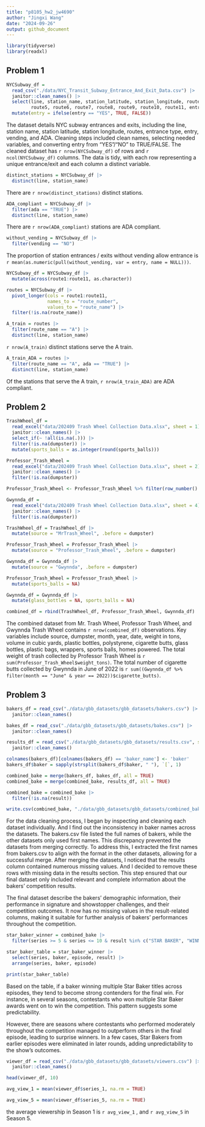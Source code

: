 ```yaml
---
title: "p8105_hw2_jw4690"
author: "Jingxi Wang"
date: "2024-09-26"
output: github_document
---
```


```r
library(tidyverse)
library(readxl)
```

## Problem 1

```r
NYCSubway_df = 
  read_csv("./data/NYC_Transit_Subway_Entrance_And_Exit_Data.csv") |>
  janitor::clean_names() |>
  select(line, station_name, station_latitude, station_longitude, route1, route2, route3, route4,
         route5, route6, route7, route8, route9, route10, route11, entry, vending, entrance_type, ada) |>
  mutate(entry = ifelse(entry == "YES", TRUE, FALSE))
```

The dataset details NYC subway entrances and exits, including the line, station name, station latitude, station longitude, routes, entrance type, entry, vending, and ADA. Cleaning steps included clean names, selecting needed variables, and converting entry from "YES"/"NO" to TRUE/FALSE. The cleaned dataset has `r nrow(NYCSubway_df)` of rows and  `r ncol(NYCSubway_df)` columns. The data is tidy, with each row representing a unique entrance/exit and each column a distinct variable.

```r
distinct_stations = NYCSubway_df |>
  distinct(line, station_name)
```

There are `r nrow(distinct_stations)` distinct stations.

```r
ADA_compliant = NYCSubway_df |>
  filter(ada == "TRUE") |>
  distinct(line, station_name)
```

There are `r nrow(ADA_compliant)` stations are ADA compliant.

```r
without_vending = NYCSubway_df |>
  filter(vending == "NO")
```

The proportion of station entrances / exits without vending allow entrance is `r mean(as.numeric(pull(without_vending, var = entry, name = NULL)))`.

```r
NYCSubway_df = NYCSubway_df |>
  mutate(across(route1:route11, as.character))

routes = NYCSubway_df |>
  pivot_longer(cols = route1:route11,
               names_to = "route_number",
               values_to = "route_name") |>
  filter(!is.na(route_name))
```

```r
A_train = routes |>
  filter(route_name == "A") |>
  distinct(line, station_name)
```

`r nrow(A_train)` distinct stations serve the A train.

```r
A_train_ADA = routes |>
  filter(route_name == "A", ada == "TRUE") |>
  distinct(line, station_name)
```

Of the stations that serve the A train, `r nrow(A_train_ADA)` are ADA compliant.

## Problem 2

```r
TrashWheel_df = 
  read_excel("data/202409 Trash Wheel Collection Data.xlsx", sheet = 1) |>
  janitor::clean_names() |>
  select_if(~ !all(is.na(.))) |>
  filter(!is.na(dumpster)) |>
  mutate(sports_balls = as.integer(round(sports_balls)))
```

```r
Professor_Trash_Wheel = 
  read_excel("data/202409 Trash Wheel Collection Data.xlsx", sheet = 2) |>
  janitor::clean_names() |>
  filter(!is.na(dumpster))

Professor_Trash_Wheel <- Professor_Trash_Wheel %>% filter(row_number() <= n()-1)
```


```r
Gwynnda_df = 
  read_excel("data/202409 Trash Wheel Collection Data.xlsx", sheet = 4) |>
  janitor::clean_names() |>
  filter(!is.na(dumpster))
```

```r
TrashWheel_df = TrashWheel_df |>
  mutate(source = "MrTrash_Wheel", .before = dumpster)

Professor_Trash_Wheel = Professor_Trash_Wheel |>
  mutate(source = "Professor_Trash_Wheel", .before = dumpster)

Gwynnda_df = Gwynnda_df |>
  mutate(source = "Gwynnda", .before = dumpster)
```

```r
Professor_Trash_Wheel = Professor_Trash_Wheel |>
  mutate(sports_balls = NA)

Gwynnda_df = Gwynnda_df |>
  mutate(glass_bottles = NA, sports_balls = NA)

combined_df = rbind(TrashWheel_df, Professor_Trash_Wheel, Gwynnda_df)
```

The combined dataset from Mr. Trash Wheel, Professor Trash Wheel, and Gwynnda Trash Wheel contains `r nrow(combined_df)` observations. Key variables include source, dumpster, month, year, date, weight in tons, volume in cubic yards, plastic bottles, polystyrene, cigarette butts, glass bottles, plastic bags, wrappers, sports balls, homes powered. The total weight of trash collected by Professor Trash Wheel is `r sum(Professor_Trash_Wheel$weight_tons)`. The total number of cigarette butts collected by Gwynnda in June of 2022 is `r sum((Gwynnda_df %>% filter(month == "June" & year == 2022))$cigarette_butts)`. 

## Problem 3

```r
bakers_df = read_csv("./data/gbb_datasets/gbb_datasets/bakers.csv") |>
  janitor::clean_names()

bakes_df = read_csv("./data/gbb_datasets/gbb_datasets/bakes.csv") |>
  janitor::clean_names()

results_df = read_csv("./data/gbb_datasets/gbb_datasets/results.csv", skip = 2) |>
  janitor::clean_names()
```

```r
colnames(bakers_df)[colnames(bakers_df) == 'baker_name'] <- 'baker'
bakers_df$baker = sapply(strsplit(bakers_df$baker, " "), `[`, 1)
```

```r
combined_bake = merge(bakers_df, bakes_df, all = TRUE)
combined_bake = merge(combined_bake, results_df, all = TRUE)

combined_bake = combined_bake |>
  filter(!is.na(result))
```

```r
write.csv(combined_bake, "./data/gbb_datasets/gbb_datasets/combined_bake.csv", row.names = FALSE)
```

For the data cleaning process, I began by inspecting and cleaning each dataset individually. And I find out the inconsistency in baker names across the datasets. The bakers.csv file listed the full names of bakers, while the other datasets only used first names. This discrepancy prevented the datasets from merging correctly. To address this, I extracted the first names from bakers.csv to align with the format in the other datasets, allowing for a successful merge. After merging the datasets, I noticed that the results column contained numerous missing values. And I decided to remove these rows with missing data in the results section. This step ensured that our final dataset only included relevant and complete information about the bakers' competition results.

The final dataset describe the bakers' demographic information, their performance in signature and showstopper challenges, and their competition outcomes. It now has no missing values in the result-related columns, making it suitable for further analysis of bakers’ performances throughout the competition. 

```r
star_baker_winner = combined_bake |>
  filter(series >= 5 & series <= 10 & result %in% c("STAR BAKER", "WINNER"))

star_baker_table = star_baker_winner |>
  select(series, baker, episode, result) |>
  arrange(series, baker, episode)

print(star_baker_table)
```

Based on the table,  if a baker winning multiple Star Baker titles across episodes, they tend to become strong contenders for the final win. For instance, in several seasons, contestants who won multiple Star Baker awards went on to win the competition. This pattern suggests some predictability.

However, there are seasons where contestants who performed moderately throughout the competition managed to outperform others in the final episode, leading to surprise winners. In a few cases, Star Bakers from earlier episodes were eliminated in later rounds, adding unpredictability to the show's outcomes.

```r
viewer_df = read_csv("./data/gbb_datasets/gbb_datasets/viewers.csv") |>
  janitor::clean_names()

head(viewer_df, 10)
```

```r
avg_view_1 = mean(viewer_df$series_1, na.rm = TRUE)

avg_view_5 = mean(viewer_df$series_5, na.rm = TRUE)
```

the average viewership in Season 1 is `r avg_view_1` , and `r avg_view_5` in Season 5.